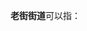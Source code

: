 '''老街街道'''可以指：
{{PRC admin/disambig|34/10/02/004/000|41/11/02/001/000|41/17/02/006/000|65/90/01/004/000}}
{{disambig|cat=四字乡级行政区划消歧义}}